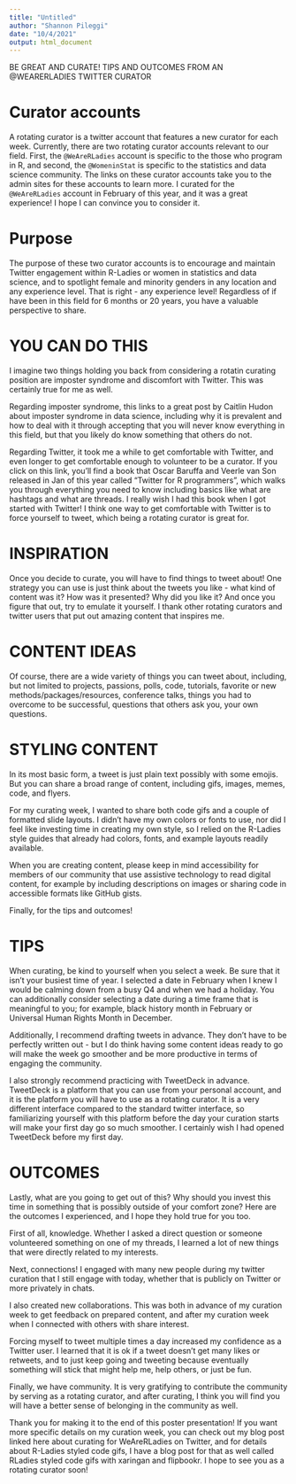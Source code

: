 ```yaml
---
title: "Untitled"
author: "Shannon Pileggi"
date: "10/4/2021"
output: html_document
---
```


BE GREAT AND CURATE! 
TIPS AND OUTCOMES FROM AN @WEARERLADIES TWITTER CURATOR

# Curator accounts

A rotating curator is a twitter account that features a new curator for each week. Currently, there are two rotating curator accounts relevant to our field. First, the `@WeAreRLadies` account is specific to the those who program in R, and second, the `@WomeninStat` is specific to the statistics and data science community. The links on these curator accounts take you to the admin sites for these accounts to learn more. I curated for the `@WeAreRLadies` account in February of this year, and it was a great experience! I hope I can convince you to consider it.

# Purpose

The purpose of these two curator accounts is to encourage and maintain Twitter engagement within R-Ladies or women in statistics and data science, and to spotlight female and minority genders in any location and any experience level. That is right - any experience level! Regardless of if have been in this field for 6 months or 20 years, you have a valuable perspective to share.

# YOU CAN DO THIS

I imagine two things holding you back from considering a rotatin curating position are imposter syndrome and discomfort with Twitter. This was certainly true for me as well. 

Regarding imposter syndrome, this links to a great post by Caitlin Hudon about imposter syndrome in data science, including why it is prevalent and how to deal with it through accepting that you will never know everything in this field, but that you likely do know something that others do not.  

Regarding Twitter, it took me a while to get comfortable with Twitter, and even longer to get comfortable enough to volunteer to be a curator. If you click on this link, you'll find a book that Oscar Baruffa and Veerle van Son released in Jan of this year called "Twitter for R programmers", which walks you through everything you need to know including basics like what are hashtags and what are threads. I really wish I had this book when I got started with Twitter! I think one way to get comfortable with Twitter is to force yourself to tweet, which being a rotating curator is great for.

# INSPIRATION

Once you decide to curate, you will have to find things to tweet about! One strategy you can use is just think about the tweets you like - what kind of content was it? How was it presented? Why did you like it? And once you figure that out, try to emulate it yourself. I thank other rotating curators and twitter users that put out amazing content that inspires me.

# CONTENT IDEAS

Of course, there are a wide variety of things you can tweet about, including, but not limited to projects, passions, polls, code,  tutorials, favorite or new methods/packages/resources, conference talks, things you had to overcome to be successful, questions that others ask you, your own questions.

# STYLING CONTENT

In its most basic form, a tweet is just plain text possibly with some emojis. But you can share a broad range of content, including gifs, images, memes, code, and flyers. 

For my curating week, I wanted to share both code gifs and a couple of formatted slide layouts. I didn't have my own colors or fonts to use, nor did I feel like investing time in creating my own style, so I relied on the R-Ladies style guides that already had colors, fonts, and example layouts readily available.

When you are creating content, please keep in mind accessibility for members of our community that use assistive technology to read digital content, for example by including descriptions on images or sharing code in accessible formats like GitHub gists.

Finally, for the tips and outcomes!

# TIPS

When curating, be kind to yourself when you select a week. Be sure that it isn't your busiest time of year. I selected a date in February when I knew I would be calming down from a busy Q4 and when we had a holiday. You can additionally consider selecting a date during a time frame that is meaningful to you; for example, black history month in February or Universal Human Rights Month in December.

Additionally, I recommend drafting tweets in advance. They don't have to be perfectly written out - but I do think having some content ideas ready to go will make the week go smoother and be more productive in terms of engaging the community.

I also strongly recommend practicing with TweetDeck in advance. TweetDeck is a platform that you can use from your personal account, and it is the platform you will have to use as a rotating curator. It is a very different interface compared to the standard twitter interface, so familiarizing yourself with this platform before the day your curation starts will make your first day go so much smoother. I certainly wish I had opened TweetDeck before my first day.

# OUTCOMES

Lastly, what are you going to get out of this? Why should you invest this time in something that is possibly outside of your comfort zone? Here are the outcomes I experienced, and I hope they hold true for you too.

First of all, knowledge. Whether I asked a direct question or someone volunteered something on one of my threads, I learned a lot of new things that were directly related to my interests.

Next, connections! I engaged with many new people during my twitter curation that I still engage with today, whether that is publicly on Twitter or more privately in chats.

I also created new collaborations. This was both in advance of my curation week to get feedback on prepared content, and after my curation week when I connected with others with share interest.

Forcing myself to tweet multiple times a day increased my confidence as a Twitter user. I learned that it is ok if a tweet doesn't get many likes or retweets, and to just keep going and tweeting because eventually something will stick that might help me, help others, or just be fun.

Finally, we have community. It is very gratifying to contribute the community by serving as a rotating curator, and after curating, I think you will find you will have a better sense of belonging in the community as well. 

Thank you for making it to the end of this poster presentation! If you want more specific details on my curation week, you can check out my blog post linked here about curating for WeAreRLadies on Twitter, and for details about R-Ladies styled code gifs, I have a blog post for that as well called RLadies styled code gifs with xaringan and flipbookr.  I hope to see you as a rotating curator soon!

